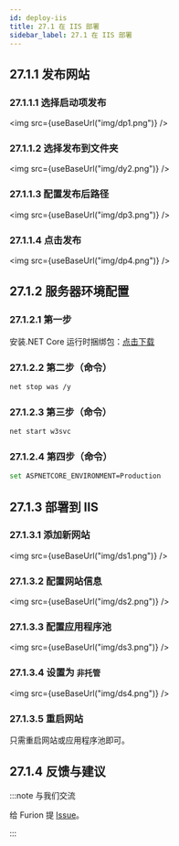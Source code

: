 ```yaml
---
id: deploy-iis
title: 27.1 在 IIS 部署
sidebar_label: 27.1 在 IIS 部署
---
```



## 27.1.1 发布网站

### 27.1.1.1 选择启动项发布

<img src={useBaseUrl("img/dp1.png")} />

### 27.1.1.2 选择发布到文件夹

<img src={useBaseUrl("img/dy2.png")} />

### 27.1.1.3 配置发布后路径

<img src={useBaseUrl("img/dp3.png")} />

### 27.1.1.4 点击发布

<img src={useBaseUrl("img/dp4.png")} />

## 27.1.2 服务器环境配置

### 27.1.2.1 第一步

安装.NET Core 运行时捆绑包：[点击下载](https://dotnet.microsoft.com/permalink/dotnetcore-current-windows-runtime-bundle-installer)

### 27.1.2.2 第二步（命令）

```bash
net stop was /y
```

### 27.1.2.3 第三步（命令）

```bash
net start w3svc
```

### 27.1.2.4 第四步（命令）

```bash
set ASPNETCORE_ENVIRONMENT=Production
```

## 27.1.3 部署到 IIS

### 27.1.3.1 添加新网站

<img src={useBaseUrl("img/ds1.png")} />

### 27.1.3.2 配置网站信息

<img src={useBaseUrl("img/ds2.png")} />

### 27.1.3.3 配置应用程序池

<img src={useBaseUrl("img/ds3.png")} />

### 27.1.3.4 设置为 `非托管`

<img src={useBaseUrl("img/ds4.png")} />

### 27.1.3.5 重启网站

只需重启网站或应用程序池即可。

## 27.1.4 反馈与建议

:::note 与我们交流

给 Furion 提 [Issue](https://gitee.com/monksoul/Furion/issues/new?issue)。

:::

